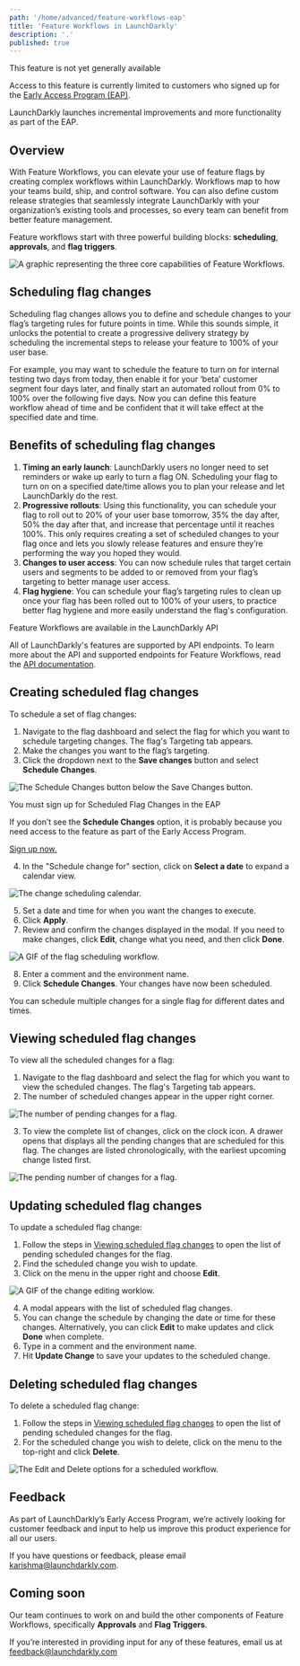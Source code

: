 ```yaml
---
path: '/home/advanced/feature-workflows-eap'
title: 'Feature Workflows in LaunchDarkly'
description: '.'
published: true
---
```


<Callout intent="info">
<CalloutTitle>This feature is not yet generally available</CalloutTitle>
<CalloutDescription>

Access to this feature is currently limited to customers who signed up for the [Early Access Program (EAP)](https://launchdarkly.com/eap). 

LaunchDarkly launches incremental improvements and more functionality as part of the EAP.

</CalloutDescription>
</Callout>

## Overview

With Feature Workflows, you can elevate your use of feature flags by creating complex workflows within LaunchDarkly. Workflows map to how your teams build, ship, and control software. You can also define custom release strategies that seamlessly integrate LaunchDarkly with your organization’s existing tools and processes, so every team can benefit from better feature management.

Feature workflows start with three powerful building blocks: **scheduling**, **approvals**, and **flag triggers**. 

![A graphic representing the three core capabilities of Feature Workflows.](../../images/workflows-core-capabilities.png)

## Scheduling flag changes

Scheduling flag changes allows you to define and schedule changes to your flag’s targeting rules for future points in time. While this sounds simple, it unlocks the potential to create a progressive delivery strategy by scheduling the incremental steps to release your feature to 100% of your user base.

For example, you may want to schedule the feature to turn on for internal testing two days from today, then enable it for your ‘beta’ customer segment four days later, and finally start an automated rollout from 0% to 100% over the following five days. Now you can define this feature workflow ahead of time and be confident that it will take effect at the specified date and time.

## Benefits of scheduling flag changes

1. **Timing an early launch**: LaunchDarkly users no longer need to set reminders or wake up early to turn a flag ON. Scheduling your flag to turn on on a specified date/time allows you to plan your release and let LaunchDarkly do the rest.
2. **Progressive rollouts**: Using this functionality, you can schedule your flag to roll out to 20% of your user base tomorrow, 35% the day after, 50% the day after that, and increase that percentage until it reaches 100%. This only requires creating a set of scheduled changes to your flag once and lets you slowly release features and ensure they’re performing the way you hoped they would.
3. **Changes to user access**: You can now schedule rules that target certain users and segments to be added to or removed from your flag’s targeting to better manage user access.
4. **Flag hygiene**: You can schedule your flag’s targeting rules to clean up once your flag has been rolled out to 100% of your users, to practice better flag hygiene and more easily understand the flag's configuration. 

<Callout intent="info">
<CalloutTitle>Feature Workflows are available in the LaunchDarkly API</CalloutTitle>
<CalloutDescription>

All of LaunchDarkly's features are supported by API endpoints. To learn more about the API and supported endpoints for Feature Workflows, read the [API documentation](https://apidocs.launchdarkly.com/reference?showHidden=7f3f4#scheduled-changes-overview).

</CalloutDescription>
</Callout>

## Creating scheduled flag changes

To schedule a set of flag changes:

1. Navigate to the flag dashboard and select the flag for which you want to schedule targeting changes. The flag's Targeting tab appears.
2. Make the changes you want to the flag’s targeting.
3. Click the dropdown next to the **Save changes** button and select **Schedule Changes**.

![The Schedule Changes button below the Save Changes button.](../../images/workflows-schedule-changes.png)

<Callout intent="alert">
<CalloutTitle>You must sign up for Scheduled Flag Changes in the EAP</CalloutTitle>
<CalloutDescription>

If you don’t see the **Schedule Changes** option, it is probably because you need access to the feature as part of the Early Access Program. 

[Sign up now.](https://launchdarkly.com/eap)

</CalloutDescription>
</Callout>

4. In the "Schedule change for" section, click on **Select a date** to expand a calendar view.

![The change scheduling calendar.](../../images/workflows-calendar.png)

5. Set a date and time for when you want the changes to execute. 
6. Click **Apply**.
7. Review and confirm the changes displayed in the modal. If you need to make changes, click **Edit**, change what you need, and then click **Done**.

![A GIF of the flag scheduling workflow.](../../images/workflows-change-create.gif)

8. Enter a comment and the environment name.
9. Click **Schedule Changes**. Your changes have now been scheduled. 

You can schedule multiple changes for a single flag for different dates and times.

## Viewing scheduled flag changes

To view all the scheduled changes for a flag:

1. Navigate to the flag dashboard and select the flag for which you want to view the scheduled changes. The flag's Targeting tab appears.
2. The number of scheduled changes appear in the upper right corner.

![The number of pending changes for a flag.](../../images/workflows-pending-changes-callout.png)

3. To view the complete list of changes, click on the clock icon. A drawer opens that displays all the pending changes that are scheduled for this flag. The changes are listed chronologically, with the earliest upcoming change listed first.

![The pending number of changes for a flag.](../../images/workflows-pending-changes.png)

## Updating scheduled flag changes

To update a scheduled flag change:

1. Follow the steps in [Viewing scheduled flag changes](#viewing-scheduled-flag-changes) to open the list of pending scheduled changes for the flag.
2. Find the scheduled change you wish to update. 
3. Click on the menu in the upper right and choose **Edit**.

![A GIF of the change editing worklow.](../../images/workflows-edit-changes.gif)

4. A modal appears with the list of scheduled flag changes. 
5. You can change the schedule by changing the date or time for these changes. Alternatively, you can click **Edit** to make updates and click **Done** when complete.
6. Type in a comment and the environment name.
7. Hit **Update Change** to save your updates to the scheduled change.

## Deleting scheduled flag changes

To delete a scheduled flag change:

1. Follow the steps in [Viewing scheduled flag changes](#viewing-scheduled-flag-changes) to open the list of pending scheduled changes for the flag.
2. For the scheduled change you wish to delete, click on the menu to the top-right and click **Delete**.

![The Edit and Delete options for a scheduled workflow.](../../images/workflows-delete-change.png)

## Feedback

As part of LaunchDarkly’s Early Access Program, we’re actively looking for customer feedback and input to help us improve this product experience for all our users. 

If you have questions or feedback, please email karishma@launchdarkly.com. 

## Coming soon

Our team continues to work on and build the other components of Feature Workflows, specifically **Approvals** and **Flag Triggers**. 

If you’re interested in providing input for any of these features, email us at feedback@launchdarkly.com
